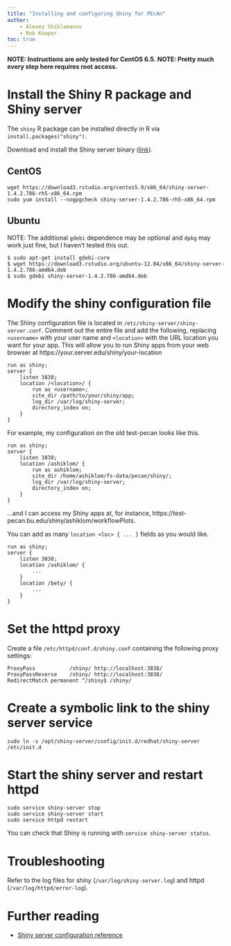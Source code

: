 ```yaml
---
title: "Installing and configuring Shiny for PEcAn"
author: 
    - Alexey Shiklomanov
    - Rob Kooper
toc: true
---
```


**NOTE: Instructions are only tested for CentOS 6.5.**
**NOTE: Pretty much every step here requires root access.**

# Install the Shiny R package and Shiny server

The `shiny` R package can be installed directly in R via `install.packages("shiny")`.

Download and install the Shiny server binary ([link](https://www.rstudio.com/products/shiny/download-server)).

## CentOS

```
wget https://download3.rstudio.org/centos5.9/x86_64/shiny-server-1.4.2.786-rh5-x86_64.rpm
sudo yum install --nogpgcheck shiny-server-1.4.2.786-rh5-x86_64.rpm
```

## Ubuntu 

NOTE: The additional `gdebi` dependence may be optional and `dpkg` may work just fine, but I haven't tested this out.

```
$ sudo apt-get install gdebi-core
$ wget https://download3.rstudio.org/ubuntu-12.04/x86_64/shiny-server-1.4.2.786-amd64.deb
$ sudo gdebi shiny-server-1.4.2.786-amd64.deb
```

# Modify the shiny configuration file

The Shiny configuration file is located in `/etc/shiny-server/shiny-server.conf`. Comment out the entire file and add the following, replacing `<username>` with your user name and `<location>` with the URL location you want for your app. This will allow you to run Shiny apps from your web browser at https://your.server.edu/shiny/your-location

```
run as shiny;
server {
    listen 3838;
    location /<location>/ {
        run as <username>;
        site_dir /path/to/your/shiny/app;
        log_dir /var/log/shiny-server;
        directory_index on;
    }
}
```

For example, my configuration on the old test-pecan looks like this.

```
run as shiny;
server {
    listen 3838;
    location /ashiklom/ {
        run as ashiklom;
        site_dir /home/ashiklom/fs-data/pecan/shiny/;
        log_dir /var/log/shiny-server;
        directory_index on;
    }
}
```

...and I can access my Shiny apps at, for instance, https://test-pecan.bu.edu/shiny/ashiklom/workflowPlots.

You can add as many `location <loc> { ... }` fields as you would like.

```
run as shiny;
server {
    listen 3838;
    location /ashiklom/ {
        ...
    }
    location /bety/ {
        ...
    }
}
```

# Set the httpd proxy

Create a file `/etc/httpd/conf.d/shiny.conf` containing the following proxy settings:

```
ProxyPass           /shiny/ http://localhost:3838/
ProxyPassReverse    /shiny/ http://localhost:3838/
RedirectMatch permanent ^/shiny$ /shiny/
```

# Create a symbolic link to the shiny server service

```
sudo ln -s /opt/shiny-server/config/init.d/redhat/shiny-server /etc/init.d
```

# Start the shiny server and restart httpd

```
sudo service shiny-server stop
sudo service shiny-server start
sudo service httpd restart
```

You can check that Shiny is running with `service shiny-server status`.

# Troubleshooting

Refer to the log files for shiny (`/var/log/shiny-server.log`) and httpd (`/var/log/httpd/error-log`).



# Further reading

* [Shiny server configuration reference](http://docs.rstudio.com/shiny-server/)

